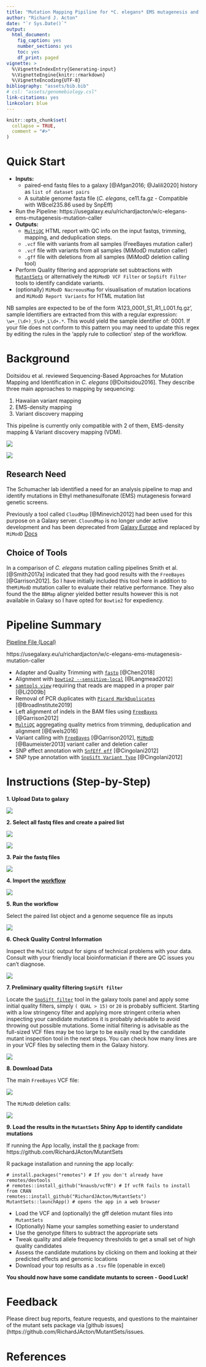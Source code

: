 ```yaml
---
title: "Mutation Mapping Pipiline for *C. elegans* EMS mutagenesis and Backcross Experiments"
author: "Richard J. Acton"
date: "`r Sys.Date()`"
output:
  html_document:
    fig_caption: yes
    number_sections: yes
    toc: yes
    df_print: paged
vignette: >
  %\VignetteIndexEntry{Generating-input}
  %\VignetteEngine{knitr::rmarkdown}
  %\VignetteEncoding{UTF-8}
bibliography: "assets/bib.bib"
# csl: "assets/genomebiology.csl"
link-citations: yes
linkcolor: blue
---
```


```r
knitr::opts_chunk$set(
  collapse = TRUE,
  comment = "#>"
)
```
# Quick Start

- __Inputs:__ 
	- paired-end fastq files to a galaxy [@Afgan2016; @Jalili2020] history as `list of dataset pairs`
	- A suitable genome fasta file (*C. elegans*, ce11.fa.gz - Compatible with WBcel235.86 used by SnpEff)
- Run the Pipeline: https://usegalaxy.eu/u/richardjacton/w/c-elegans-ems-mutagenesis-mutation-caller
- __Outputs:__ 
	- [`MultiQC`](https://multiqc.info/) HTML report with QC info on the input fastqs, trimming, mapping, and deduplication steps.
	- `.vcf` file with variants from all samples (FreeBayes mutation caller)
	- `.vcf` file with variants from all samples (MiModD mutation caller)
	- `.gff` file with deletions from all samples (MiModD deletion calling tool)
- Perform Quality filtering and appropriate set subtractions with [`MutantSets`](https://github.com/RichardJActon/MutantSets) or alternatively the `MiModD VCF Filter` or `SnpSift Filter` tools to identify candidate variants.
- (optionally) `MiModD NacreousMap` for visualisation of mutation locations and `MiModD Report Variants` for HTML mutation list

NB samples are expected to be of the form 'A123_0001_S1_R1_L001.fq.gz', sample Identifiers are extracted from this with a regular expression: `\w+_(\d+)_S\d+_L\d+.*`. This would yield the sample identifier of: 0001. If your file does not conform to this pattern you may need to update this regex by editing the rules in the 'apply rule to collection' step of the workflow.

# Background

Doitsidou et al. reviewed Sequencing-Based Approaches for Mutation Mapping and Identification in *C. elegans* [@Doitsidou2016]. They describe three main approaches to mapping by sequencing:

1. Hawaiian variant mapping
2. EMS-density mapping
3. Variant discovery mapping

This pipeline is currently only compatible with 2 of them, EMS-density mapping & Variant discovery mapping (VDM).

![](graphics/Doitsidou2016_fig2.png)

![](graphics/Doitsidou2016_fig3.png)

## Research Need

The Schumacher lab identified a need for an analysis pipeline to map and identify mutations in Ethyl methanesulfonate (EMS) mutagenesis forward genetic screens.

Previously a tool called `CloudMap` [@Minevich2012] had been used for this purpose on a Galaxy server.
`CloundMap` is no longer under active development and has been deprecated from [Galaxy Europe](https://usegalaxy.eu/) and replaced by `MiModD` [Docs](https://mimodd.readthedocs.io/en/doc0.1.8/index.html)

## Choice of Tools

In a comparison of *C. elegans* mutation calling pipelines Smith et al. [@Smith2017a] indicated that they had good results with the `FreeBayes` [@Garrison2012].
So I have initially included this tool here in addition to the`MiModD` mutation caller to evaluate their relative performance.
They also found the the `BBMap` aligner yielded better results however this is not available in Galaxy so I have opted for `Bowtie2` for expediency.

# Pipeline Summary

[Pipeline File (Local)](assets/Galaxy-Workflow-EMS_Mutagenesis_Backcross_Mutation_Caller.ga)

https://usegalaxy.eu/u/richardjacton/w/c-elegans-ems-mutagenesis-mutation-caller

- Adapter and Quality Trimming with [`fastp`](https://github.com/OpenGene/fastp) [@Chen2018]
- Alignment with [`bowtie2 --sensitive-local`](https://github.com/BenLangmead/bowtie2) [@Langmead2012]
- [`samtools view`](https://github.com/samtools/samtools) requiring that reads are mapped in a proper pair [@Li2009b]
- Removal of PCR duplicates with [`Picard MarkDuplicates`](https://broadinstitute.github.io/picard/command-line-overview.html#MarkDuplicates) [@BroadInstitute2019]
- Left alignment of indels in the BAM files using [`FreeBayes`](https://github.com/ekg/freebayes) [@Garrison2012]
- [`MultiQC`](https://github.com/ewels/MultiQC) aggregating quality metrics from trimming, deduplication and alignment [@Ewels2016]
- Variant calling with [`FreeBayes`](https://github.com/ekg/freebayes) [@Garrison2012], [`MiModD`](https://mimodd.readthedocs.io/) [@Baumeister2013] variant caller and deletion caller
- SNP effect annotation with [`SnfEff eff`](http://snpeff.sourceforge.net/SnpEff.html) [@Cingolani2012]
- SNP type annotation with [`SnpSift Variant Type`](http://snpeff.sourceforge.net/SnpSift.html) [@Cingolani2012]

# Instructions (Step-by-Step)

__1. Upload Data to galaxy__

![](graphics/upload.png)

__2. Select all fastq files and create a paired list__

![](graphics/select-all.png)

![](graphics/build-list-paired-data.png)

__3. Pair the fastq files__

![](graphics/pairing-dialog.png)

__4. Import the [workflow](https://usegalaxy.eu/u/richardjacton/w/c-elegans-ems-mutagenesis-mutation-caller)__

![](graphics/import_workflow.png)

__5. Run the workflow__

Select the paired list object and a genome sequence file as inputs

![](graphics/run_workflow.png)

__6. Check Quality Control Information__

Inspect the `MultiQC` output for signs of technical problems with your data.
Consult with your friendly local bioinformatician if there are QC issues you can't diagnose.

![](graphics/view_multiqc.png)

__7. Preliminary quality filtering `SnpSift filter`__

Locate the [`SnpSift filter`](https://pcingola.github.io/SnpEff/SnpSift.html#filter) tool in the galaxy tools panel and apply some initial quality filters, simply `( QUAL > 15)` or `20` is probably sufficient. 
Starting with a low stringency filter and applying more stringent criteria when inspecting your candidate mutations it is probably advisable to avoid throwing out possible mutations.
Some initial filtering is advisable as the full-sized VCF files may be too large to be easily read by the candidate mutant inspection tool in the next steps.
You can check how many lines are in your VCF files by selecting them in the Galaxy history.

![](graphics/SnpSift_filter.png)

__8. Download Data__

The main `FreeBayes` VCF file:

![](graphics/Download_filtered_vcf.png)

The `MiModD` deletion calls:

![](graphics/Download_MiModD_deletions.png)

__9. Load the results in the `MutantSets` Shiny App to identify candidate mutations__

If running the App locally, install the [`R`](https://www.r-project.org/) package from: https://github.com/RichardJActon/MutantSets

R package installation and running the app locally:

```
# install.packages("remotes") # If you don't already have remotes/devtools
# remotes::install_github("knausb/vcfR") # If vcfR fails to install from CRAN
remotes::install_github("RichardJActon/MutantSets")
MutantSets::launchApp() # opens the app in a web browser
```

- Load the VCF and (optionally) the gff deletion mutant files into `MutantSets`
- (Optionally) Name your samples something easier to understand
- Use the genotype filters to subtract the appropriate sets
- Tweak quality and allele frequency thresholds to get a small set of high quality candidates
- Assess the candidate mutations by clicking on them and looking at their predicted effects and genomic locations
- Download your top results as a `.tsv` file (openable in excel)

__You should now have some candidate mutants to screen - Good Luck!__

# Feedback

Please direct bug reports, feature requests, and questions to the maintainer of the mutant sets package via [github issues](https://github.com/RichardJActon/MutantSets/issues. 

# References

